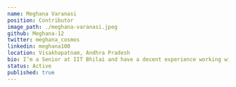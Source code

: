 ---
name: Meghana Varanasi
position: Contributor
image_path: ./meghana-varanasi.jpeg
github: Meghana-12
twitter: meghana_cosmos
linkedin: meghana100
location: Visakhapatnam, Andhra Pradesh
bio: I’m a Senior at IIT Bhilai and have a decent experience working with some cool Frontend technologies. I code, play guitar and currently kinda just trying to figure things out and meshing around 🙈.
status: Active 
published: true
---

